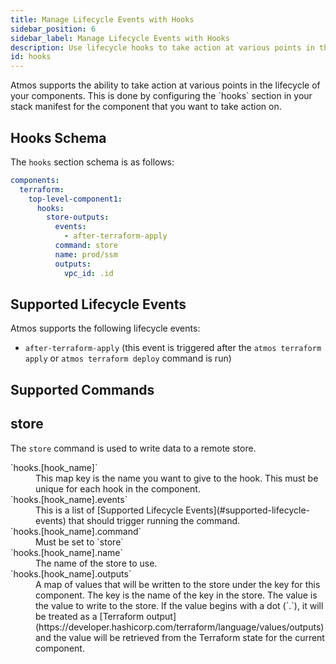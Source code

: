 ```yaml
---
title: Manage Lifecycle Events with Hooks
sidebar_position: 6
sidebar_label: Manage Lifecycle Events with Hooks
description: Use lifecycle hooks to take action at various points in the lifecycle of your components.
id: hooks
---
```


<Intro>
Atmos supports the ability to take action at various points in the lifecycle of your components. This is done by
configuring the `hooks` section in your stack manifest for the component that you want to take action on.
</Intro>


## Hooks Schema

The `hooks` section schema is as follows:

```yaml
components:
  terraform:
    top-level-component1:
      hooks:
        store-outputs:
          events:
            - after-terraform-apply
          command: store
          name: prod/ssm
          outputs:
            vpc_id: .id
```

## Supported Lifecycle Events

Atmos supports the following lifecycle events:

- `after-terraform-apply` (this event is triggered after the `atmos terraform apply` or `atmos terraform deploy` command is run)

## Supported Commands

## store

The `store` command is used to write data to a remote store.

<dl>
  <dt>`hooks.[hook_name]`</dt>
  <dd>This map key is the name you want to give to the hook. This must be unique for each hook in the component.</dd>

  <dt>`hooks.[hook_name].events`</dt>
  <dd>
  This is a list of [Supported Lifecycle Events](#supported-lifecycle-events) that should trigger running the command.
  </dd>

  <dt>`hooks.[hook_name].command`</dt>
  <dd>Must be set to `store`</dd>

  <dt>`hooks.[hook_name].name`</dt>
  <dd>The name of the store to use.</dd>

<dt>`hooks.[hook_name].outputs`</dt>
  <dd>
  A map of values that will be written to the store under the key for this component. The key is the name of the key in
  the store. The value is the value to write to the store. If the value begins with a dot (`.`), it will be treated as a
  [Terraform output](https://developer.hashicorp.com/terraform/language/values/outputs) and the value will be retrieved
  from the Terraform state for the current component.
  </dd>
</dl>

